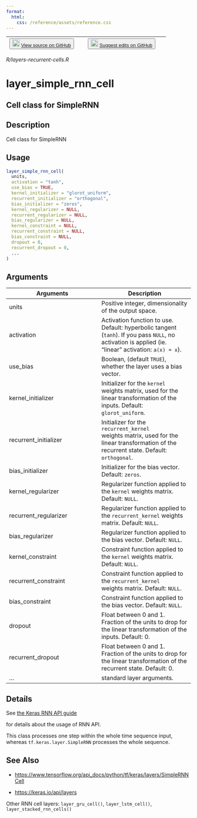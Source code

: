 ```yaml
---
format:
  html:
    css: /reference/assets/reference.css
---
```


| <button class="button"> ![](/reference/assets/GitHub-Mark-32px.png){width="20"} [View source on GitHub](https://github.com/rstudio/keras//blob/main/R/layers-recurrent-cells.R) </button> | <button class="button"> ![](/reference/assets/GitHub-Mark-32px.png){width="20"} [Suggest edits on GitHub](https://github.com/rstudio/keras//edit/main/R/layers-recurrent-cells.R) </button> |
|:------------------------------:|:--------------------------------------:|

*R/layers-recurrent-cells.R*

# layer_simple_rnn_cell

## Cell class for SimpleRNN

## Description
Cell class for SimpleRNN 


## Usage
```r
layer_simple_rnn_cell( 
  units, 
  activation = "tanh", 
  use_bias = TRUE, 
  kernel_initializer = "glorot_uniform", 
  recurrent_initializer = "orthogonal", 
  bias_initializer = "zeros", 
  kernel_regularizer = NULL, 
  recurrent_regularizer = NULL, 
  bias_regularizer = NULL, 
  kernel_constraint = NULL, 
  recurrent_constraint = NULL, 
  bias_constraint = NULL, 
  dropout = 0, 
  recurrent_dropout = 0, 
  ... 
) 
```

## Arguments
|Arguments|Description|
|---|---|
| units | Positive integer, dimensionality of the output space. |
| activation | Activation function to use. Default: hyperbolic tangent (`tanh`). If you pass `NULL`, no activation is applied (ie. "linear" activation: `a(x) = x`). |
| use_bias | Boolean, (default `TRUE`), whether the layer uses a bias vector. |
| kernel_initializer | Initializer for the `kernel` weights matrix, used for the linear transformation of the inputs. Default: `glorot_uniform`. |
| recurrent_initializer | Initializer for the `recurrent_kernel`<br>weights matrix, used for the linear transformation of the recurrent state. Default: `orthogonal`. |
| bias_initializer | Initializer for the bias vector. Default: `zeros`. |
| kernel_regularizer | Regularizer function applied to the `kernel` weights matrix. Default: `NULL`. |
| recurrent_regularizer | Regularizer function applied to the `recurrent_kernel` weights matrix. Default: `NULL`. |
| bias_regularizer | Regularizer function applied to the bias vector. Default: `NULL`. |
| kernel_constraint | Constraint function applied to the `kernel` weights matrix. Default: `NULL`. |
| recurrent_constraint | Constraint function applied to the `recurrent_kernel`<br>weights matrix. Default: `NULL`. |
| bias_constraint | Constraint function applied to the bias vector. Default: `NULL`. |
| dropout | Float between 0 and 1. Fraction of the units to drop for the linear transformation of the inputs. Default: 0. |
| recurrent_dropout | Float between 0 and 1. Fraction of the units to drop for the linear transformation of the recurrent state. Default: 0. |
| ... | standard layer arguments. |

## Details

See [the Keras RNN API guide](https://www.tensorflow.org/guide/keras/rnn)

for details about the usage of RNN API. 

This class processes one step within the whole time sequence input, whereas `tf.keras.layer.SimpleRNN` processes the whole sequence. 





## See Also

- [https://www.tensorflow.org/api_docs/python/tf/keras/layers/SimpleRNNCell](https://www.tensorflow.org/api_docs/python/tf/keras/layers/SimpleRNNCell)

- [https://keras.io/api/layers](https://keras.io/api/layers)

Other RNN cell layers:  `layer_gru_cell()`, `layer_lstm_cell()`, `layer_stacked_rnn_cells()`

